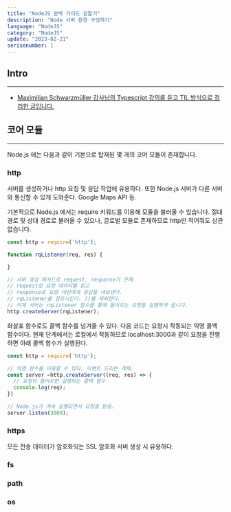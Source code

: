 ```yaml
---
title: "NodeJS 완벽 가이드 겉핥기"
description: "Node 서버 환경 구성하기"
language: "NodeJS"
category: "NodeJS"
update: "2023-02-21"
serisenumber: 1
---
```

## Intro

---

- [Maximilian Schwarzmüller 강사님의 Typescript 강의를 듣고 TIL 방식으로 정리한 글입니다.](https://www.udemy.com/course/nodejs-the-complete-guide/)

## 코어 모듈
---
Node.js 에는 다음과 같이 기본으로 탑재된 몇 개의 코어 모듈이 존재합니다.

### http
서버를 생성하거나 http 요칭 및 응답 작업에 유용하다. 또한 Node.js 서버가 다른 서버와 통신할 수 있게 도와준다. Google Maps API 등.

기본적으로 Node.js 에서는 require 키워드를 이용해 모듈을 불러올 수 있습니다. 절대 경로 및 상대 경로로 불러올 수 있으나, 글로벌 모듈로 존재하므로 http만 적어줘도 상관없습니다.
```js
const http = require('http');

function rqListener(req, res) {

}

// 서버 생성 메서드로 request, response가 존재
// request로 요청 데이터를 읽고
// response로 요청 대상에게 응답을 내보낸다.
// rqListener를 참조시킨다. ()를 제외한다. 
// 이제 서버는 rqListener 함수를 통해 들어오는 요청을 실행하게 됩니다.
http.createServer(rqListener);
```

화살표 함수로도 콜백 함수를 넘겨줄 수 있다. 다음 코드는 요청시 작동되는 익명 콜백 함수이다. 현재 단계에서는 로컬에서 작동하므로 localhost:3000과 같이 요청을 진행하면 아래 콜백 함수가 실행된다.

```js
const http = require('http');

// 익명 함수를 이용할 수 있다. 이벤트 드리븐 객체.
const server =http.createServer((req, res) => {
  // 요청이 들어오면 실행되는 콜백 함수
  console.log(req);
})

// Node.js가 계속 실행되면서 요청을 받음.
server.listen(3000);
```

### https
모든 전송 데이터가 암호화되는 SSL 암호화 서버 생성 시 유용하다.

### fs

### path

### os